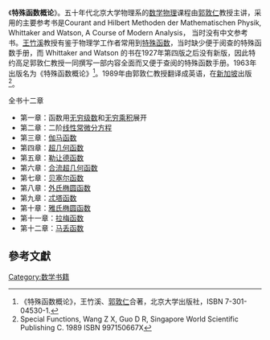 《'''特殊函数概论'''》。五十年代北京大学物理系的[[数学物理|数学物理]]课程由[[郭敦仁|郭敦仁]]教授主讲，采用的主要参考书是Courant and Hilbert  Methoden der Mathematischen Physik,   Whittaker and Watson, A Course of Modern Analysis， 当时没有中文参考书。[[王竹溪|王竹溪]]教授有鉴于物理学工作者常用到[[特殊函数|特殊函数]]，当时缺少便于阅查的特殊函数手册，而 Whittaker and Watson 的书在1927年第四版之后没有新版，因此特约高足郭敦仁教授一同撰写一部内容全面而又便于查阅的特殊函数手册。1963年出版名为《特殊函数概论》<ref>《特殊函数概论》，王竹溪、[[郭敦仁|郭敦仁]]合著，北京大学出版社，ISBN 7-301-04530-1.</ref>。1989年由郭敦仁教授翻译成英语，在[[新加坡|新加坡]]出版<ref> Special Functions, Wang Z X, Guo D R, Singapore World Scientific Publishing C. 1989 ISBN 997150667X </ref>。

全书十二章
*第一章：函数用[[无穷级数|无穷级数]]和[[无穷乘积|无穷乘积]]展开
*第二章：二阶[[线性常微分方程|线性常微分方程]]
*第三章：[[Γ函数|伽马函数]]
*第四章：[[超几何函数|超几何函数]]
*第五章：[[勒让德多项式|勒让德函数]]
*第六章：[[合流超几何函数|合流超几何函数]]
*第七章：[[贝塞尔函数|贝塞尔函数]]
*第八章：[[魏尔斯特拉斯椭圆函数|外氏椭圆函数]]
*第九章：[[忒塔函数|忒塔函数]]
*第十章：[[雅可比椭圆函数|雅氏椭圆函数]]
*第十一章：[[拉梅函数|拉梅函数]]
*第十二章：[[马丢函数|马丢函数]]

==參考文獻==
<div class="references-small">
<references />
</div>
[[Category:数学书籍|Category:数学书籍]]